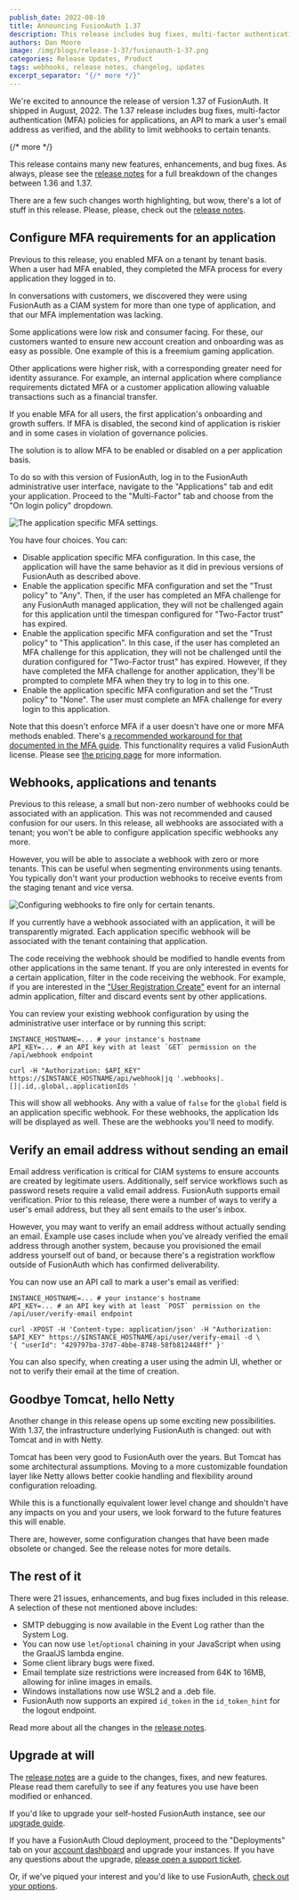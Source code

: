 ```yaml
---
publish_date: 2022-08-10 
title: Announcing FusionAuth 1.37
description: This release includes bug fixes, multi-factor authentication (MFA) policies for applications, an API to mark a user's email address as verified, and the ability to limit webhooks to a certain tenant.
authors: Dan Moore
image: /img/blogs/release-1-37/fusionauth-1-37.png
categories: Release Updates, Product
tags: webhooks, release notes, changelog, updates
excerpt_separator: "{/* more */}"
---
```


We're excited to announce the release of version 1.37 of FusionAuth. It shipped in August, 2022. The 1.37 release includes bug fixes, multi-factor authentication (MFA) policies for applications, an API to mark a user's email address as verified, and the ability to limit webhooks to certain tenants.

{/* more */}

This release contains many new features, enhancements, and bug fixes. As always, please see the [release notes](/docs/release-notes/#version-1-37-0) for a full breakdown of the changes between 1.36 and 1.37. 

There are a few such changes worth highlighting, but wow, there's a lot of stuff in this release. Please, please, check out the [release notes](/docs/release-notes/#version-1-37-0).

## Configure MFA requirements for an application 

Previous to this release, you enabled MFA on a tenant by tenant basis. When a user had MFA enabled, they completed the MFA process for every application they logged in to.

In conversations with customers, we discovered they were using FusionAuth as a CIAM system for more than one type of application, and that our MFA implementation was lacking.

Some applications were low risk and consumer facing. For these, our customers wanted to ensure new account creation and onboarding was as easy as possible. One example of this is a freemium gaming application.

Other applications were higher risk, with a corresponding greater need for identity assurance. For example, an internal application where compliance requirements dictated MFA or a customer application allowing valuable transactions such as a financial transfer.

If you enable MFA for all users, the first application's onboarding and growth suffers. If MFA is disabled, the second kind of application is riskier and in some cases in violation of governance policies.

The solution is to allow MFA to be enabled or disabled on a per application basis.

To do so with this version of FusionAuth, log in to the FusionAuth administrative user interface, navigate to the "Applications" tab and edit your application. Proceed to the "Multi-Factor" tab and choose from the "On login policy" dropdown.

![The application specific MFA settings.](/img/blogs/release-1-37/multi-factor-app-config.png)

You have four choices. You can:

* Disable application specific MFA configuration. In this case, the application will have the same behavior as it did in previous versions of FusionAuth as described above.
* Enable the application specific MFA configuration and set the "Trust policy" to "Any". Then, if the user has completed an MFA challenge for any FusionAuth managed application, they will not be challenged again for this application until the timespan configured for "Two-Factor trust" has expired.
* Enable the application specific MFA configuration and set the "Trust policy" to "This application". In this case, if the user has completed an MFA challenge for this application, they will not be challenged until the duration configured for "Two-Factor trust" has expired. However, if they have completed the MFA challenge for another application, they'll be prompted to complete MFA when they try to log in to this one.
* Enable the application specific MFA configuration and set the "Trust policy" to "None". The user must complete an MFA challenge for every login to this application.

Note that this doesn't enforce MFA if a user doesn't have one or more MFA methods enabled. There's [a recommended workaround for that documented in the MFA guide](/docs/lifecycle/authenticate-users/multi-factor-authentication#forcing-mfa). This functionality requires a valid FusionAuth license. Please see [the pricing page](/pricing) for more information.

## Webhooks, applications and tenants

Previous to this release, a small but non-zero number of webhooks could be associated with an application. This was not recommended and caused confusion for our users. In this release, all webhooks are associated with a tenant; you won't be able to configure application specific webhooks any more.

However, you will be able to associate a webhook with zero or more tenants. This can be useful when segmenting environments using tenants. You typically  don't want your production webhooks to receive events from the staging tenant and vice versa.

![Configuring webhooks to fire only for certain tenants.](/img/blogs/release-1-37/webhook-tenant-limit.png)

If you currently have a webhook associated with an application, it will be transparently migrated. Each application specific webhook will be associated with the tenant containing that application.

The code receiving the webhook should be modified to handle events from other applications in the same tenant. If you are only interested in events for a certain application, filter in the code receiving the webhook. For example, if you are interested in the ["User Registration Create"](/docs/extend/events-and-webhooks/events/user-registration-create) event for an internal admin application, filter and discard events sent by other applications.

You can review your existing webhook configuration by using the administrative user interface or by running this script:

```shell
INSTANCE_HOSTNAME=... # your instance's hostname
API_KEY=... # an API key with at least `GET` permission on the /api/webhook endpoint

curl -H "Authorization: $API_KEY" https://$INSTANCE_HOSTNAME/api/webhook|jq '.webhooks|.[]|.id,.global,.applicationIds '
```

This will show all webhooks. Any with a value of `false` for the `global` field is an application specific webhook. For these webhooks, the application Ids will be displayed as well. These are the webhooks you'll need to modify.

## Verify an email address without sending an email

Email address verification is critical for CIAM systems to ensure accounts are created by legitimate users. Additionally, self service workflows such as password resets require a valid email address. FusionAuth supports email verification. Prior to this release, there were a number of ways to verify a user's email address, but they all sent emails to the user's inbox.

However, you may want to verify an email address without actually sending an email. Example use cases include when you've already verified the email address through another system, because you provisioned the email address yourself out of band, or because there's a registration workflow outside of FusionAuth which has confirmed deliverability.

You can now use an API call to mark a user's email as verified:

```shell
INSTANCE_HOSTNAME=... # your instance's hostname
API_KEY=... # an API key with at least `POST` permission on the /api/user/verify-email endpoint

curl -XPOST -H 'Content-type: application/json' -H "Authorization: $API_KEY" https://$INSTANCE_HOSTNAME/api/user/verify-email -d \
'{ "userId": "429797ba-37d7-4bbe-8748-58fb812448ff" }'
```

You can also specify, when creating a user using the admin UI, whether or not to verify their email at the time of creation.

## Goodbye Tomcat, hello Netty

Another change in this release opens up some exciting new possibilities. With 1.37, the infrastructure underlying FusionAuth is changed: out with Tomcat and in with Netty.

Tomcat has been very good to FusionAuth over the years. But Tomcat has some architectural assumptions. Moving to a more customizable foundation layer like Netty allows better cookie handling and flexibility around configuration reloading.

While this is a functionally equivalent lower level change and shouldn't have any impacts on you and your users, we look forward to the future features this will enable.

There are, however, some configuration changes that have been made obsolete or changed. See the release notes for more details.

## The rest of it

There were 21 issues, enhancements, and bug fixes included in this release. A selection of these not mentioned above includes:

* SMTP debugging is now available in the Event Log rather than the System Log.
* You can now use `let`/`optional` chaining in your JavaScript when using the GraalJS lambda engine.
* Some client library bugs were fixed.
* Email template size restrictions were increased from 64K to 16MB, allowing for inline images in emails.
* Windows installations now use WSL2 and a .deb file.
* FusionAuth now supports an expired `id_token` in the `id_token_hint` for the logout endpoint.

Read more about all the changes in the [release notes](/docs/release-notes/#version-1-37-0).

## Upgrade at will

The [release notes](/docs/release-notes/#version-1-37-0) are a guide to the changes, fixes, and new features. Please read them carefully to see if any features you use have been modified or enhanced.

If you'd like to upgrade your self-hosted FusionAuth instance, see our [upgrade guide](/docs/operate/deploy/upgrade). 

If you have a FusionAuth Cloud deployment, proceed to the "Deployments" tab on your [account dashboard](https://account.fusionauth.io/account/deployment/) and upgrade your instances. If you have any questions about the upgrade, [please open a support ticket](https://account.fusionauth.io/account/support/).

Or, if we've piqued your interest and you'd like to use FusionAuth, [check out your options](/pricing).
